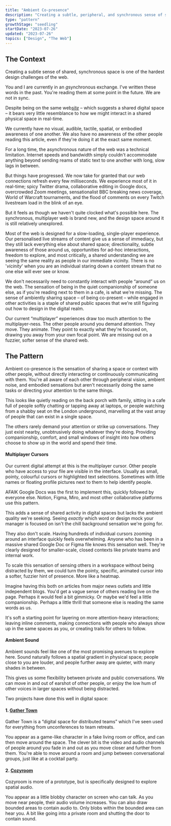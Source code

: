 ```yaml
---
title: "Ambient Co-presence"
description: "Creating a subtle, peripheral, and synchronous sense of shared space and context on the web"
type: "pattern"
growthStage: "seedling"
startDate: "2023-07-26"
updated: "2023-07-26"
topics: ["Design", "The Web"]
---
```


<h2 className="micro">The Context</h2>

Creating a subtle sense of shared, synchronous space is one of the hardest design challenges of the web.

You and I are currently in an <u><i>a</i></u>synchronous exchange. I've written these words in the past. You're reading them at some point in the future. We are not in sync.

Despite being on the same web<u><i>site</i></u> – which suggests a shared digital space – it bears very little resemblance to how we might interact in a shared physical space in real-time.

We currently have no visual, audible, tactile, spatial, or embodied awareness of one another. We also have no awareness of the other people reading this article, even if they're doing it at the exact same moment.

For a long time, the asynchronous nature of the web was a technical limitation. Internet speeds and bandwidth simply couldn't accommodate anything beyond sending reams of static text to one another with long, slow lags in between.

But things have progressed. We now take for granted that our web connections refresh every few milliseconds. We experience most of it in real-time; spicy Twitter drama, collaborative editing in Google docs, overcrowded Zoom meetings, sensationalist BBC breaking news coverage, World of Warcraft tournaments, and the flood of comments on every Twitch livestream load in the blink of an eye.

But it feels as though we haven't quite clocked what's possible here. The synchronous, multiplayer web is brand new, and the design space around it is still relatively unexplored.

Most of the web is designed for a slow-loading, single-player experience. Our personalised live streams of content give us a sense of immediacy, but they still lack everything else about shared space; directionality, subtle awareness of those around us, opportunities for ad-hoc interactions, freedom to explore, and most critically, a shared understanding we are seeing the same reality as people in our immediate vicinity. There is no '_vicinity_' when you are an individual staring down a content stream that no one else will ever see or know. 

We don't necessarily need to constantly interact with people “around” us on the web. The sensation of being in the quiet companionship of someone else, as if you're reading next to them in a cafe, is what we're missing. The sense of ambiently sharing space – of being co-present – while engaged in other activities is a staple of shared public spaces that we're still figuring out how to design in the digital realm.

Our current “multiplayer” experiences draw too much attention to the multiplayer-ness. The other people around you demand attention. They move. They animate. They point to exactly what they're focused on, drawing you away from your own focal point. We are missing out on a fuzzier, softer sense of the shared web.

<Spacer size="small"/>

<h2 className="micro">The Pattern</h2>

Ambient co-presence is the sensation of sharing a space or context with other people, without directly interacting or continuously communicating with them. You're all aware of each other through peripheral vision, ambient noise, and embodied sensations but aren't necessarily doing the same tasks or directing your attention to the same things.

This looks like quietly reading on the back porch with family, sitting in a cafe full of people softly chatting or tapping away at laptops, or people watching from a shabby seat on the London underground, marvelling at the vast array of people that can exist in a single space.

The others rarely demand your attention or strike up conversations. They just exist nearby, unobtrusively doing whatever they're doing. Providing companionship, comfort, and small windows of insight into how others choose to show up in the world and spend their time.

#### Multiplayer Cursors

Our current digital attempt at this is the multiplayer cursor. Other people who have access to your file are visible in the interface. Usually as small, pointy, colourful cursors or highlighted text selections. Sometimes with little names or floating profile pictures next to them to help identify people.

AFAIK Google Docs was the first to implement this, quickly followed by everyone else. Notion, Figma, Miro, and most other collaborative platforms use this pattern.

<BasicImage src="" alt="Multiplayer cursors in Google Docs" />

<BasicImage src="" alt="Multiplayer cursors in Notion" />

<BasicImage src="" alt="Multiplayer cursors in Figma" />

This adds a sense of shared activity in digital spaces but lacks the ambient quality we're seeking. Seeing _exactly_ which word or design mock your manager is focused on isn't the chill background sensation we're going for.

They also don't scale. Having hundreds of individual cursors zooming around an interface quickly feels overwhelming. Anyone who has been in a massive shared Google Doc or Figma file knows this sensation well. They're clearly designed for smaller-scale, closed contexts like private teams and internal work. 

To scale this sensation of sensing others in a workspace without being distracted by them, we could turn the pointy, specific, animated cursor into a softer, fuzzier hint of presence. More like a heatmap.

<BasicImage src="" alt="Heatmap of subtle presence indicators" />

Imagine having this both on articles from major news outlets and little independent blogs. You'd get a vague sense of others reading live on the page. Perhaps it would feel a bit gimmicky. Or maybe we'd feel a little companionship. Perhaps a little thrill that someone else is reading the same words as us.

It's soft a starting point for layering on more attention-heavy interactions; leaving inline comments, making connections with people who always show up in the same spaces as you, or creating trails for others to follow.

#### Ambient Sound

Ambient sounds feel like one of the most promising avenues to explore here. Sound naturally follows a spatial gradient in physical space; people close to you are louder, and people further away are quieter, with many shades in between.

This gives us some flexibility between private and public conversations. We can move in and out of earshot of other people, or enjoy the low hum of other voices in larger spaces without being distracted.

Two projects have done this well in digital space:

#### 1. [Gather Town](https://www.gather.town/)

Gather Town is a “digital space for distributed teams” which I've seen used for everything from unconferences to team retreats.

You appear as a game-like character in a fake living room or office, and can then move around the space. The clever bit is the video and audio channels of people around you fade in and out as you move closer and further from them. You're able to move around a room and jump between conversational groups, just like at a cocktail party.

<BasicImage src="" alt="Gather town spatial audio and video" />

#### 2. [Cozyroom](https://cozyroom.xyz/)

Cozyroom is more of a prototype, but is specifically designed to explore spatial audio.

You appear as a little blobby character on screen who can talk. As you move near people, their audio volume increases. You can also draw bounded areas to contain audio to. Only blobs within the bounded area can hear you. A bit like going into a private room and shutting the door to contain sound.

<BasicImage src="" alt="Cozyroom spatial audio" />



<References>
  <ReferencesLink
    title="Designing multiplayer apps with patterns from architecture"
    href="https://interconnected.org/home/2022/01/21/social_gradient"
    author="Matt Webb"
  />
</References>
